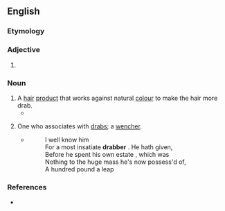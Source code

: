 ==English==

===Etymology===
{{suffix|en|drab|er}}

===Adjective===
{{head|en|comparative adjective}}

# {{en-comparative of|drab}}

===Noun===
{{en-noun}}

# A [[hair]] [[product]] that works against natural [[colour]] to make the hair more drab.
#* {{quote-text|en|year=1990|author=Deborah Chase|title=The New Medically Based No-Nonsense Beauty Book|page=326|passage=In one-step hair coloring products such as Miss Clairol, where you can combine different shades, you can add '''drabbers''', which are ashy substances that minimize the red hues that exist in your hair.}}
# {{lb|en|obsolete}} One who associates with [[drab]]s; a [[wencher]].
#* {{RQ:Massinger The City Madam}}
#*:I well know him <br>For a most insatiate '''drabber''' . He hath given, <br>Before he spent his own estate , which was <br>Nothing to the huge mass he's now possess'd of, <br>A hundred pound a leap


===References===
* {{R:Webster 1913}}